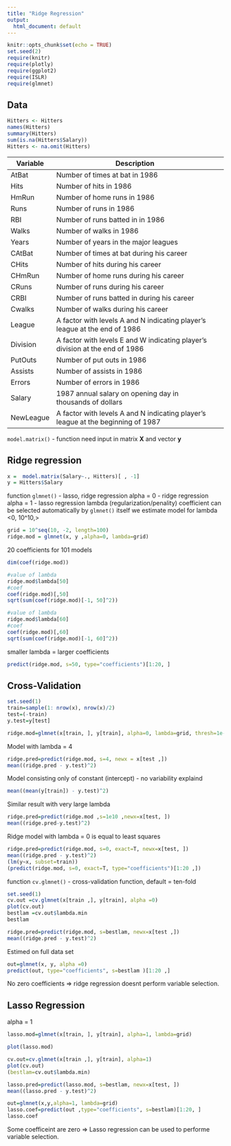 ```yaml
---
title: "Ridge Regression"
output:
  html_document: default
---
```


```r
knitr::opts_chunk$set(echo = TRUE)
set.seed(2)
require(knitr)
require(plotly)
require(ggplot2)
require(ISLR)
require(glmnet)
```

## Data 

```r
Hitters <- Hitters
names(Hitters)
summary(Hitters)
sum(is.na(Hitters$Salary))
Hitters <- na.omit(Hitters)
```

| Variable   | Description                                                                         |   |
|------------|-------------------------------------------------------------------------------------|---|
| AtBat      |  Number of times at bat in 1986                                                     |   |
| Hits       |  Number of hits in 1986                                                             |   |
| HmRun      |  Number of home runs in 1986                                                        |   |
| Runs       |  Number of runs in 1986                                                             |   |
| RBI        |  Number of runs batted in in 1986                                                   |   |
| Walks      |  Number of walks in 1986                                                            |   |
| Years      |  Number of years in the major   leagues                                             |   |
| CAtBat     |  Number of times at bat during his   career                                         |   |
| CHits      |  Number of hits during his career                                                   |   |
| CHmRun     |  Number of home runs during his   career                                            |   |
| CRuns      |  Number of runs during his career                                                   |   |
| CRBI       |  Number of runs batted in during   his career                                       |   |
| Cwalks     |  Number of walks during his career                                                  |   |
| League     |  A factor with levels A and N   indicating player’s league at the end of 1986       |   |
| Division   |  A factor with levels E and W   indicating player’s division at the end of 1986     |   |
| PutOuts    |  Number of put outs in 1986                                                         |   |
| Assists    |  Number of assists in 1986                                                          |   |
| Errors     |  Number of errors in 1986                                                           |   |
| Salary     |  1987 annual salary on opening day   in thousands of dollars                        |   |
| NewLeague  |  A factor with levels A and N   indicating player’s league at the beginning of 1987 |   |



`model.matrix()` - function need input in matrix $\mathbf{X}$ and vector $\mathbf{y}$

## Ridge regression

```r
x =  model.matrix(Salary~., Hitters)[ , -1]
y = Hitters$Salary
```


function `glmnet()` - lasso, ridge regression
alpha = 0 - ridge regression
alpha = 1 - lasso regression
lambda (regularization/penality) coefficient can be selected automatically by `glmnet()` itself
we estimate model for lambda <0, 10^10,> 

```r
grid = 10^seq(10, -2, length=100)
ridge.mod = glmnet(x, y ,alpha=0, lambda=grid)
```

20 coefficients for 101 models

```r
dim(coef(ridge.mod))
```

```r
#value of lambda
ridge.mod$lambda[50]
#coef
coef(ridge.mod)[,50]
sqrt(sum(coef(ridge.mod)[-1, 50]^2))
```

```r
#value of lambda
ridge.mod$lambda[60]
#coef
coef(ridge.mod)[,60]
sqrt(sum(coef(ridge.mod)[-1, 60]^2))
```

smaller lambda = larger coefficients

```r
predict(ridge.mod, s=50, type="coefficients")[1:20, ]
```

## Cross-Validation


```r
set.seed(1)
train=sample(1: nrow(x), nrow(x)/2)
test=(-train)
y.test=y[test]
```


```r
ridge.mod=glmnet(x[train, ], y[train], alpha=0, lambda=grid, thresh=1e-12)
```

Model with lambda = 4
```r
ridge.pred=predict(ridge.mod, s=4, newx = x[test ,])
mean((ridge.pred - y.test)^2)
```

Model consisting only of constant (intercept) - no variability explaind 
```r
mean((mean(y[train]) - y.test)^2)
```

Similar result with very large lambda 
```r
ridge.pred=predict(ridge.mod ,s=1e10 ,newx=x[test, ])
mean((ridge.pred-y.test)^2)
```

Ridge model with lambda = 0 is equal to least squares
```r
ridge.pred=predict(ridge.mod, s=0, exact=T, newx=x[test, ])
mean((ridge.pred - y.test)^2)
(lm(y∼x, subset=train))
(predict(ridge.mod, s=0, exact=T, type="coefficients")[1:20 ,])
```

function `cv.glmnet()` - cross-validation function, default = ten-fold

```r
set.seed(1)
cv.out =cv.glmnet(x[train ,], y[train], alpha =0)
plot(cv.out)
bestlam =cv.out$lambda.min
bestlam
```

```r
ridge.pred=predict(ridge.mod, s=bestlam, newx=x[test ,])
mean((ridge.pred - y.test)^2)
```

Estimed on full data set

```r
out=glmnet(x, y, alpha =0)
predict(out, type="coefficients", s=bestlam )[1:20 ,]
```

No zero coefficients => ridge regression doesnt perform variable selection.


## Lasso Regression

alpha = 1 

```r
lasso.mod=glmnet(x[train, ], y[train], alpha=1, lambda=grid)
```


```r
plot(lasso.mod)
```


```r
cv.out=cv.glmnet(x[train ,], y[train], alpha=1)
plot(cv.out)
(bestlam=cv.out$lambda.min)
```

```r
lasso.pred=predict(lasso.mod, s=bestlam, newx=x[test, ])
mean((lasso.pred - y.test)^2)
```

```r
out=glmnet(x,y,alpha=1, lambda=grid)
lasso.coef=predict(out ,type="coefficients", s=bestlam)[1:20, ]
lasso.coef
```

Some coefficeint are zero => Lasso regression can be used to performe variable selection. 